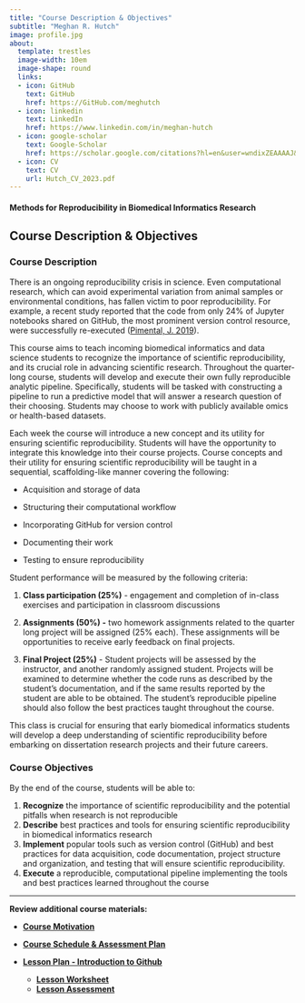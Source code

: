 ```yaml
---
title: "Course Description & Objectives"
subtitle: "Meghan R. Hutch"
image: profile.jpg
about:
  template: trestles
  image-width: 10em
  image-shape: round
  links:
  - icon: GitHub
    text: GitHub
    href: https://GitHub.com/meghutch
  - icon: linkedin
    text: LinkedIn
    href: https://www.linkedin.com/in/meghan-hutch
  - icon: google-scholar
    text: Google-Scholar
    href: https://scholar.google.com/citations?hl=en&user=wndixZEAAAAJ&view_op=list_works
  - icon: CV
    text: CV
    url: Hutch_CV_2023.pdf
---
```


#### **Methods for Reproducibility in Biomedical Informatics Research**

## Course Description & Objectives

### Course Description

There is an ongoing reproducibility crisis in science. Even computational research, which can avoid experimental variation from animal samples or environmental conditions, has fallen victim to poor reproducibility. For example, a recent study reported that the code from only 24% of Jupyter notebooks shared on GitHub, the most prominent version control resource, were successfully re-executed ([Pimental, J. 2019](https://ieeexplore.ieee.org/document/8816763)).

This course aims to teach incoming biomedical informatics and data science students to recognize the importance of scientific reproducibility, and its crucial role in advancing scientific research. Throughout the quarter-long course, students will develop and execute their own fully reproducible analytic pipeline. Specifically, students will be tasked with constructing a pipeline to run a predictive model that will answer a research question of their choosing. Students may choose to work with publicly available omics or health-based datasets. 

Each week the course will introduce a new concept and its utility for ensuring scientific reproducibility. Students will have the opportunity to integrate this knowledge into their course projects. Course concepts and their utility for ensuring scientific reproducibility will be taught in a sequential, scaffolding-like manner covering the following:

-   Acquisition and storage of data

-   Structuring their computational workflow

-   Incorporating GitHub for version control

-   Documenting their work

-   Testing to ensure reproducibility

Student performance will be measured by the following criteria:

1.  **Class participation (25%)** - engagement and completion of in-class exercises and participation in classroom discussions

2.  **Assignments (50%) -** two homework assignments related to the quarter long project will be assigned (25% each). These assignments will be opportunities to receive early feedback on final projects.

3.  **Final Project (25%)** - Student projects will be assessed by the instructor, and another randomly assigned student. Projects will be examined to determine whether the code runs as described by the student's documentation, and if the same results reported by the student are able to be obtained. The student's reproducible pipeline should also follow the best practices taught throughout the course.

This class is crucial for ensuring that early biomedical informatics students will develop a deep understanding of scientific reproducibility before embarking on dissertation research projects and their future careers.

### Course Objectives

By the end of the course, students will be able to: 

1.  **Recognize** the importance of scientific reproducibility and the potential pitfalls when research is not reproducible
2.  **Describe** best practices and tools for ensuring scientific reproducibility in biomedical informatics research
3.  **Implement** popular tools such as version control (GitHub) and best practices for data acquisition, code documentation, project structure and organization, and testing that will ensure scientific reproducibility.
4.  **Execute** a reproducible, computational pipeline implementing the tools and best practices learned throughout the course

------------------------------------------------------------------------

**Review additional course materials:**

-   [**Course Motivation**](motivation.qmd)

-   [**Course Schedule & Assessment Plan**](schedule_assessment_plan.qmd)

-   [**Lesson Plan - Introduction to Github**](lesson_plan.qmd)

    -   [**Lesson Worksheet**](lesson_worksheet.qmd)
    -   [**Lesson Assessment**](lesson_assessment.qmd)

